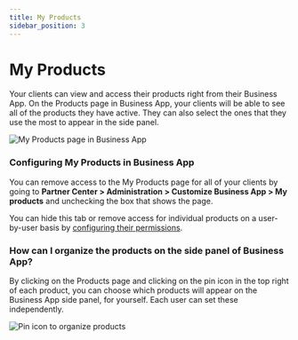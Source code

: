 ```yaml
---
title: My Products
sidebar_position: 3
---
```


# My Products

Your clients can view and access their products right from their Business App. On the Products page in Business App, your clients will be able to see all of the products they have active. They can also select the ones that they use the most to appear in the side panel.

![My Products page in Business App](/img/business-app/my-products-1.png)

### **Configuring My Products in Business App**

You can remove access to the My Products page for all of your clients by going to **Partner Center > Administration > Customize Business App > My products** and unchecking the box that shows the page.

You can hide this tab or remove access for individual products on a user-by-user basis by [configuring their permissions](/business-app/business-app-users/configuring-permissions-of-the-user).

### **How can I organize the products on the side panel of Business App?**

By clicking on the Products page and clicking on the pin icon in the top right of each product, you can choose which products will appear on the Business App side panel, for yourself. Each user can set these independently.

![Pin icon to organize products](/img/business-app/my-products-2.png)